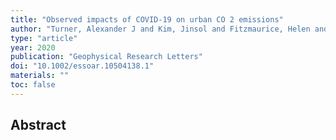 ```yaml
---
title: "Observed impacts of COVID-19 on urban CO 2 emissions"
author: "Turner, Alexander J and Kim, Jinsol and Fitzmaurice, Helen and Newman, Catherine and Worthington, Kevin and Chan, Katherine and Wooldridge, Paul J and Koehler, Philipp and Frankenberg, Christian and Cohen, Ronald C"
type: "article"
year: 2020
publication: "Geophysical Research Letters"
doi: "10.1002/essoar.10504138.1"
materials: ""
toc: false
---
```


## Abstract

